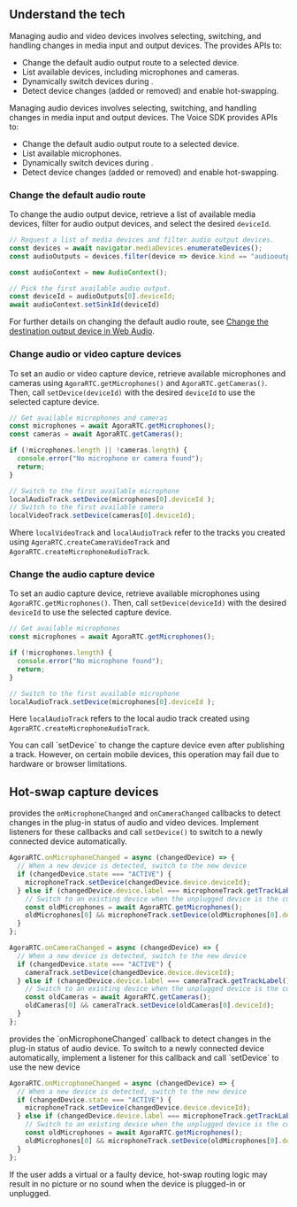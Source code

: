 <PlatformWrapper platform="web">

## Understand the tech
<ProductWrapper notAllowed="voice-calling">
Managing audio and video devices involves selecting, switching, and handling changes in media input and output devices. The <Vpd k="SDK"/> provides APIs to:

* Change the default audio output route to a selected device.
* List available devices, including microphones and cameras.
* Dynamically switch devices during <Vpd k="PRODUCT"/>.
* Detect device changes (added or removed) and enable hot-swapping.
</ProductWrapper>
<ProductWrapper product="voice-calling">
Managing audio devices involves selecting, switching, and handling changes in media input and output devices. The Voice SDK provides APIs to:

* Change the default audio output route to a selected device.
* List available microphones.
* Dynamically switch devices during <Vpd k="PRODUCT"/>.
* Detect device changes (added or removed) and enable hot-swapping.
</ProductWrapper>

### Change the default audio route

To change the audio output device, retrieve a list of available media devices, filter for audio output devices, and select the desired `deviceId`.

```js
// Request a list of media devices and filter audio output devices.
const devices = await navigator.mediaDevices.enumerateDevices();
const audioOutputs = devices.filter(device => device.kind == "audiooutput");

const audioContext = new AudioContext();

// Pick the first available audio output.
const deviceId = audioOutputs[0].deviceId;
await audioContext.setSinkId(deviceId)
```

For further details on changing the default audio route, see [Change the destination output device in Web Audio](https://developer.chrome.com/blog/audiocontext-setsinkid).

<ProductWrapper notAllowed="voice-calling">

### Change audio or video capture devices

To set an audio or video capture device, retrieve available microphones and cameras using `AgoraRTC.getMicrophones()` and `AgoraRTC.getCameras()`. Then, call `setDevice(deviceId)` with the desired `deviceId` to use the selected capture device.

```js
// Get available microphones and cameras
const microphones = await AgoraRTC.getMicrophones();
const cameras = await AgoraRTC.getCameras();

if (!microphones.length || !cameras.length) {
  console.error("No microphone or camera found");
  return;
}

// Switch to the first available microphone
localAudioTrack.setDevice(microphones[0].deviceId );
// Switch to the first available camera
localVideoTrack.setDevice(cameras[0].deviceId);
```

Where `localVideoTrack` and `localAudioTrack` refer to the tracks you created using `AgoraRTC.createCameraVideoTrack` and `AgoraRTC.createMicrophoneAudioTrack`.
</ProductWrapper>
<ProductWrapper product="voice-calling">

### Change the audio capture device

To set an audio capture device, retrieve available microphones using `AgoraRTC.getMicrophones()`. Then, call `setDevice(deviceId)` with the desired `deviceId` to use the selected capture device.

```js
// Get available microphones
const microphones = await AgoraRTC.getMicrophones();

if (!microphones.length) {
  console.error("No microphone found");
  return;
}

// Switch to the first available microphone
localAudioTrack.setDevice(microphones[0].deviceId );
```

Here `localAudioTrack` refers to the local audio track created using `AgoraRTC.createMicrophoneAudioTrack`.
</ProductWrapper>

<Admonition type="info">
You can call `setDevice` to change the capture device even after publishing a track. However, on certain mobile devices, this operation may fail due to hardware or browser limitations.
</Admonition>

## Hot-swap capture devices

<ProductWrapper notAllowed="voice-calling">

<Vpd k="SDK" /> provides the `onMicrophoneChanged` and `onCameraChanged` callbacks to detect changes in the plug-in status of audio and video devices. Implement listeners for these callbacks and call `setDevice()` to switch to a newly connected device automatically.

```javascript
AgoraRTC.onMicrophoneChanged = async (changedDevice) => {
  // When a new device is detected, switch to the new device
  if (changedDevice.state === "ACTIVE") {
    microphoneTrack.setDevice(changedDevice.device.deviceId);
  } else if (changedDevice.device.label === microphoneTrack.getTrackLabel()) {
    // Switch to an existing device when the unplugged device is the current device
    const oldMicrophones = await AgoraRTC.getMicrophones();
    oldMicrophones[0] && microphoneTrack.setDevice(oldMicrophones[0].deviceId);
  }
};

AgoraRTC.onCameraChanged = async (changedDevice) => {
  // When a new device is detected, switch to the new device
  if (changedDevice.state === "ACTIVE") {
    cameraTrack.setDevice(changedDevice.device.deviceId);
  } else if (changedDevice.device.label === cameraTrack.getTrackLabel()) {
    // Switch to an existing device when the unplugged device is the current device
    const oldCameras = await AgoraRTC.getCameras();
    oldCameras[0] && cameraTrack.setDevice(oldCameras[0].deviceId);
  }
};
```
</ProductWrapper>
<ProductWrapper product="voice-calling">
<Vpd k="SDK" /> provides the `onMicrophoneChanged` callback to detect changes in the plug-in status of audio device. To switch to a newly connected device automatically, implement a listener for this callback and call `setDevice` to use the new device

```javascript
AgoraRTC.onMicrophoneChanged = async (changedDevice) => {
  // When a new device is detected, switch to the new device
  if (changedDevice.state === "ACTIVE") {
    microphoneTrack.setDevice(changedDevice.device.deviceId);
  } else if (changedDevice.device.label === microphoneTrack.getTrackLabel()) {
    // Switch to an existing device when the unplugged device is the current device
    const oldMicrophones = await AgoraRTC.getMicrophones();
    oldMicrophones[0] && microphoneTrack.setDevice(oldMicrophones[0].deviceId);
  }
};
```
</ProductWrapper>

<Admonition type="caution">
If the user adds a virtual or a faulty device, hot-swap routing logic may result in no picture or no sound when the device is plugged-in or unplugged.
</Admonition>
</PlatformWrapper>
